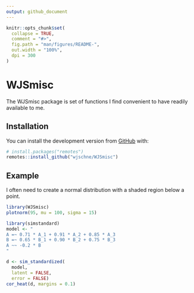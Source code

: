 ```yaml
---
output: github_document
---
```


<!-- README.md is generated from README.Rmd. Please edit that file -->

```r
knitr::opts_chunk$set(
  collapse = TRUE,
  comment = "#>",
  fig.path = "man/figures/README-",
  out.width = "100%", 
  dpi = 300
)
```

# WJSmisc

<!-- badges: start -->
<!-- badges: end -->

The WJSmisc package is set of functions I find convenient to have readily available to me.

## Installation

You can install the development version from [GitHub](https://github.com/) with:

``` r
# install.packages("remotes")
remotes::install_github("wjschne/WJSmisc")
```
## Example

I often need to create a normal distribution with a shaded region below a point.

```r
library(WJSmisc)
plotnorm(95, mu = 100, sigma = 15)

```

```r
library(simstandard)
model <- "
A =~ 0.71 * A_1 + 0.91 * A_2 + 0.85 * A_3
B =~ 0.65 * B_1 + 0.90 * B_2 + 0.75 * B_3
A ~~ -0.2 * B
"

d <- sim_standardized(
  model, 
  latent = FALSE, 
  error = FALSE)
cor_heat(d, margins = 0.1)
```

